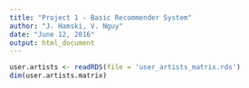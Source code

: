 ```yaml
---
title: "Project 1 - Basic Recommender System"
author: "J. Hamski, V. Nguy"
date: "June 12, 2016"
output: html_document
---
```


```r
user.artists <- readRDS(file = 'user_artists_matrix.rds')
dim(user.artists.matrix)
```

